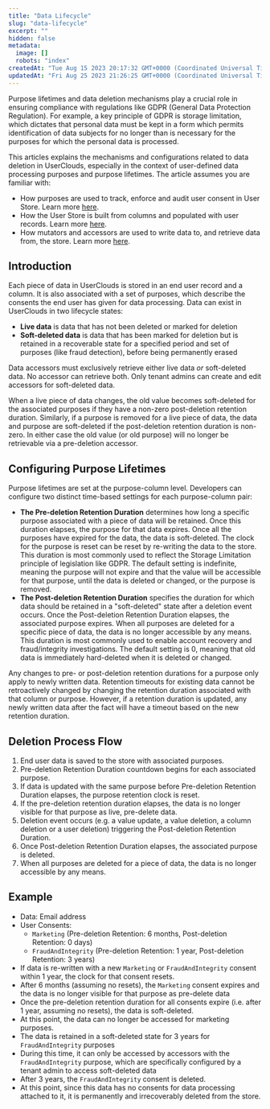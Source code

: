 ```yaml
---
title: "Data Lifecycle"
slug: "data-lifecycle"
excerpt: ""
hidden: false
metadata: 
  image: []
  robots: "index"
createdAt: "Tue Aug 15 2023 20:17:32 GMT+0000 (Coordinated Universal Time)"
updatedAt: "Fri Aug 25 2023 21:26:25 GMT+0000 (Coordinated Universal Time)"
---
```

Purpose lifetimes and data deletion mechanisms play a crucial role in ensuring compliance with regulations like GDPR (General Data Protection Regulation). For example, a key principle of GDPR is storage limitation, which dictates that personal data must be kept in a form which permits identification of data subjects for no longer than is necessary for the purposes for which the personal data is processed.

This articles explains the mechanisms and configurations related to data deletion in UserClouds, especially in the context of user-defined data processing purposes and purpose lifetimes. The article assumes you are familiar with:

- How <Glossary>purpose</Glossary>s are used to track, enforce and audit user <Glossary>consent</Glossary> in User Store. Learn more [here](https://docs.userclouds.com/docs/purpose-and-consent).
- How the User Store is built from <Glossary>column</Glossary>s and populated with user records. Learn more [here](https://docs.userclouds.com/docs/manage-your-columns). 
- How <Glossary>mutator</Glossary>s and <Glossary>accessor</Glossary>s are used to write data to, and retrieve data from, the store. Learn more [here](https://docs.userclouds.com/docs/accessors-read-apis). 

## Introduction

Each piece of data in UserClouds is stored in an end user record and a column. It is also associated with a set of purposes, which describe the consents the end user has given for data processing. Data can exist in UserClouds in two lifecycle states: 

- **Live data** is data that has not been deleted or marked for deletion
- **Soft-deleted data** is data that has been marked for deletion but is retained in a recoverable state for a specified period and set of purposes (like fraud detection), before being permanently erased

Data accessors must exclusively retrieve either live data _or_ soft-deleted data. No accessor can retrieve both. Only tenant admins can create and edit accessors for soft-deleted data. 

When a live piece of data changes, the old value becomes soft-deleted for the associated purposes if they have a non-zero post-deletion retention duration. Similarly, if a purpose is removed for a live piece of data, the data and purpose are soft-deleted if the post-deletion retention duration is non-zero. In either case the old value (or old purpose) will no longer be retrievable via a pre-deletion accessor.

## Configuring Purpose Lifetimes

Purpose lifetimes are set at the purpose-column level. Developers can configure two distinct time-based settings for each purpose-column pair: 

- **The Pre-deletion Retention Duration** determines how long a specific purpose associated with a piece of data will be retained. Once this duration elapses, the purpose for that data expires. Once all the purposes have expired for the data, the data is soft-deleted. The clock for the purpose is reset can be reset by re-writing the data to the store. This duration is most commonly used to reflect the Storage Limitation principle of legislation like GDPR. The default setting is indefinite, meaning the purpose will not expire and that the value will be accessible for that purpose, until the data is deleted or changed, or the purpose is removed.
- **The Post-deletion Retention Duration** specifies the duration for which data should be retained in a "soft-deleted" state after a deletion event occurs. Once the Post-deletion Retention Duration elapses, the associated purpose expires. When all purposes are deleted for a specific piece of data, the data is no longer accessible by any means. This duration is most commonly used to enable account recovery and fraud/integrity investigations. The default setting is 0, meaning that old data is immediately hard-deleted when it is deleted or changed.

Any changes to pre- or post-deletion retention durations for a purpose only apply to newly written data. Retention timeouts for existing data cannot be retroactively changed by changing the retention duration associated with that column or purpose. However, if a retention duration is updated, any newly written data after the fact will have a timeout based on the new retention duration.

## Deletion Process Flow

1. End user data is saved to the store with associated purposes.
2. Pre-deletion Retention Duration countdown begins for each associated purpose.
3. If data is updated with the same purpose before Pre-deletion Retention Duration elapses, the purpose retention clock is reset.
4. If the pre-deletion retention duration elapses, the data is no longer visible for that purpose as live, pre-delete data.
5. Deletion event occurs (e.g. a value update, a value deletion, a column deletion or a user deletion) triggering the Post-deletion Retention Duration.
6. Once Post-deletion Retention Duration elapses, the associated purpose is deleted.
7. When all purposes are deleted for a piece of data, the data is no longer accessible by any means.

## Example

- Data: Email address
- User Consents: 
  - `Marketing` (Pre-deletion Retention: 6 months, Post-deletion Retention: 0 days)
  - `FraudAndIntegrity` (Pre-deletion Retention: 1 year, Post-deletion Retention: 3 years)
- If data is re-written with a new `Marketing` or `FraudAndIntegrity` consent within 1 year, the clock for that consent resets.
- After 6 months (assuming no resets), the `Marketing` consent expires and the data is no longer visible for that purpose as pre-delete data
- Once the pre-deletion retention duration for all consents expire (i.e. after 1 year, assuming no resets), the data is soft-deleted.
- At this point, the data can no longer be accessed for marketing purposes.
- The data is retained in a soft-deleted state for 3 years for `FraudAndIntegrity` purposes
- During this time, it can only be accessed by accessors with the `FraudAndIntegrity` purpose, which are specifically configured by a tenant admin to access soft-deleted data
- After 3 years, the `FraudAndIntegrity` consent is deleted. 
- At this point, since this data has no consents for data processing attached to it, it is permanently and irrecoverably deleted from the store.

